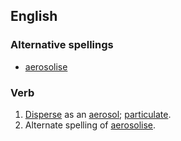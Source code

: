 ==English==
===Alternative spellings===
*[[aerosolise]]
===Verb===
{{en-verb|aerosolizes|aerosolizing|aerosolized|aerosolized}}
# [[disperse|Disperse]] as an [[aerosol]]; [[particulate]].
# Alternate spelling of [[aerosolise]].